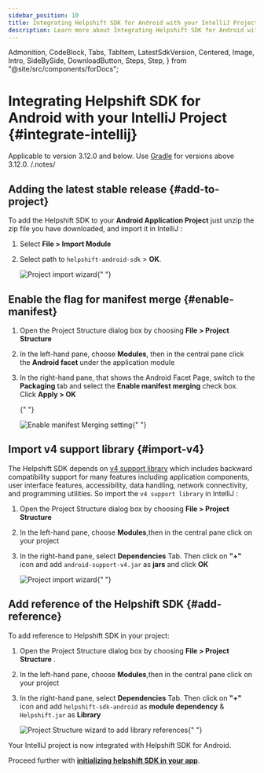 ```yaml
---
sidebar_position: 10
title: Integrating Helpshift SDK for Android with your IntelliJ Project
description: Learn more about Integrating Helpshift SDK for Android with your IntelliJ Project
---
```


  Admonition,
  CodeBlock,
  Tabs,
  TabItem,
  LatestSdkVersion,
  Centered,
  Image,
  Intro,
  SideBySide,
  DownloadButton,
  Steps,
  Step,
} from "@site/src/components/forDocs";

# Integrating Helpshift SDK for Android with your IntelliJ Project {#integrate-intellij}

Applicable to version 3.12.0 and below. Use [Gradle](/android/getting-started#gradle-support) for versions above 3.12.0.
/.notes/

## Adding the latest stable release {#add-to-project}

To add the Helpshift SDK to your **Android Application Project** just unzip the zip file you
have downloaded, and import it in IntelliJ :

1. Select **File > Import Module**
1. Select path to `helpshift-android-sdk` > **OK**.

   <Image
     src="/static/books/android/intellij-helpshift-sdk.png"
     width="major"
     alt="Project import wizard"
   />{" "}

## Enable the flag for manifest merge {#enable-manifest}

1. Open the Project Structure dialog box by choosing **File > Project Structure**
1. In the left-hand pane, choose **Modules**, then in the central pane click the **Android facet** under the application module
1. In the right-hand pane, that shows the Android Facet Page, switch to
   the **Packaging** tab and select the **Enable manifest merging** check box. Click **Apply > OK**

   {" "}

   <Image
     src="/static/books/android/intellij-merging-flag.png"
     width="full"
     alt="Enable manifest Merging setting"
   />{" "}

## Import v4 support library {#import-v4}

The Helpshift SDK depends on [v4 support library](http://developer.android.com/tools/support-library/features.html#v4) which includes backward compatibility support for many features including application components, user interface features, accessibility, data handling, network connectivity, and programming utilities. So import the `v4 support library` in IntelliJ :

1. Open the Project Structure dialog box by choosing **File > Project Structure**
1. In the left-hand pane, choose **Modules**,then in the central pane click on your project
1. In the right-hand pane, select **Dependencies** Tab. Then click on **"+"** icon and add `android-support-v4.jar` as **jars** and click **OK**

   <Image
     src="/static/books/android/intellij-import-v4.png"
     width="full"
     alt="Project import wizard"
   />{" "}

## Add reference of the Helpshift SDK {#add-reference}

To add reference to Helpshift SDK in your project:

1. Open the Project Structure dialog box by choosing **File > Project Structure** .
1. In the left-hand pane, choose **Modules**,then in the central pane click on your project
1. In the right-hand pane, select **Dependencies** Tab. Then click on **"+"** icon and add `helpshift-sdk-android` as **module dependency** & `Helpshift.jar` as **Library**

   <Image
     src="/static/books/android/intellij-helpshiftsdk-reference.png"
     width="full"
     alt="Project Structure wizard to add library references"
   />{" "}

Your IntelliJ project is now integrated with Helpshift SDK for Android.

Proceed further with **[initializing helpshift SDK in your app](/android/getting-started#initializing)**.
